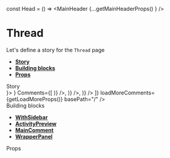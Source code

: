 const Head = () => <MainHeader {...getMainHeaderProps() } />


<Meta title="Pages|Thread" component={Thread}/>


# Thread
Let's define a story for the `Thread` page

- **[Story](#story)**
- **[Building blocks](#modules)**
- **[Props](#props)**

<div id="story">Story</div>

<Preview>
  <Story name="Thread page">
    <WithSidebar 
      HeaderBox={Head}
      SidebarBox={<Sidebar {...getSidebarProps()}/>}>
        <Thread 
        isCommunityContext={true}
        communityId="/"
        communityIcon="https://pbs.twimg.com/profile_images/458816335900733440/lQx_HLvS.png"
        communityName="MoodleNet devs" 
        MainThread={ <MainComment {...MainCommentPreviewProps()} />}
        Comments={[
            <ActivityPreview {...activityPreviewProps('Created a comment', <Comment {...CommentPreviewProps() }/>)} />,
            <ActivityPreview {...activityPreviewProps('Created a comment', <Comment {...CommentPreviewProps() }/>)} />,
            <ActivityPreview {...activityPreviewProps('Created a comment', <Comment {...CommentPreviewProps() }/>)} />
        ]}
        loadMoreComments={getLoadMoreProps()}
        basePath="/"
        />
    </WithSidebar>
  </Story>
</Preview>

<div id="modules">Building blocks</div>

- **[WithSidebar](#)**
- **[ActivityPreview](#)**
- **[MainComment](#)**
- **[WrapperPanel](#)**

<div id="props">Props</div>

<Props of={Thread} />